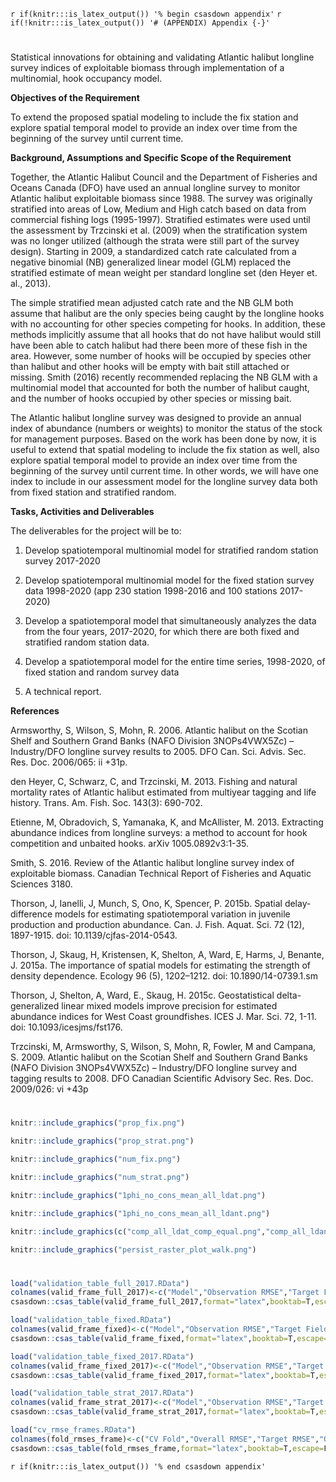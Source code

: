 <!-- The following code should appear at the beginning of the first appendix.
(if you have one)
After that, all subsequent sections will be turned into appendices. -->

`r if(knitr:::is_latex_output()) '% begin csasdown appendix'`
`r if(!knitr:::is_latex_output()) '# (APPENDIX) Appendix {-}'`

\clearpage

# {#app:first-appendix}

\flushright{2 September 2021}

\centering
\textbf{Selected Terms of Reference (TOR)}
\flushleft

Statistical innovations for obtaining and validating Atlantic halibut longline survey indices of exploitable biomass through implementation of a multinomial, hook occupancy model.

**Objectives of the Requirement**

To extend the proposed spatial modeling to include the fix station and explore spatial temporal model to provide an index over time from the beginning of the survey until current time.

**Background, Assumptions and Specific Scope of the Requirement**

Together, the Atlantic Halibut Council and the Department of Fisheries and Oceans Canada (DFO) have used an annual longline survey to monitor Atlantic halibut exploitable biomass since 1988. The survey was originally stratified into areas of Low, Medium and High catch based on data from commercial fishing logs (1995-1997). Stratified estimates were used until the assessment by Trzcinski et al. (2009) when the stratification system was no longer utilized (although the strata were still part of the survey design). Starting in 2009, a standardized catch rate calculated from a negative binomial (NB) generalized linear model (GLM) replaced the stratified estimate of mean weight per standard longline set (den Heyer et. al., 2013).

The simple stratified mean adjusted catch rate and the NB GLM both assume that halibut are the only species being caught by the longline hooks with no accounting for other species competing for hooks. In addition, these methods implicitly assume that all hooks that do not have halibut would still have been able to catch halibut had there been more of these fish in the area. However, some number of hooks will be occupied by species other than halibut and other hooks will be empty with bait still attached or missing. Smith (2016) recently recommended replacing the NB GLM with a multinomial model that accounted for both the number of halibut caught, and the number of hooks occupied by other species or missing bait.

The Atlantic halibut longline survey was designed to provide an annual index of abundance (numbers or weights) to monitor the status of the stock for management purposes. Based on the work has been done by now, it is useful to extend that spatial modeling to include the fix station as well, also explore spatial temporal model to provide an index over time from the beginning of the survey until current time. In other words, we will have one index to include in our assessment model for the longline survey data both from fixed station and stratified random.

**Tasks, Activities and Deliverables**

The deliverables for the project will be to:

1) Develop spatiotemporal multinomial model for stratified random station survey 2017-2020

2) Develop spatiotemporal multinomial model for the fixed station survey data 1998-2020 (app 230 station 1998-2016 and 100 stations 2017-2020)

3) Develop a spatiotemporal model that simultaneously analyzes the data from the four years, 2017-2020, for which there are both fixed and stratified random station data.

4) Develop a spatiotemporal model for the entire time series, 1998-2020, of fixed station and random survey data

5) A technical report.

**References**

Armsworthy, S, Wilson, S, Mohn, R. 2006. Atlantic halibut on the Scotian Shelf and Southern Grand Banks (NAFO Division 3NOPs4VWX5Zc) – Industry/DFO longline survey results to 2005. DFO Can. Sci. Advis. Sec. Res. Doc. 2006/065: ii +31p.

den Heyer, C, Schwarz, C, and Trzcinski, M. 2013. Fishing and natural mortality rates of Atlantic halibut estimated from multiyear tagging and life history. Trans. Am. Fish. Soc. 143(3): 690-702.

Etienne, M, Obradovich, S, Yamanaka, K, and McAllister, M. 2013. Extracting abundance indices from longline surveys: a method to account for hook competition and unbaited hooks. arXiv 1005.0892v3:1-35.

Smith, S. 2016. Review of the Atlantic halibut longline survey index of exploitable biomass. Canadian Technical Report of Fisheries and Aquatic Sciences 3180.

Thorson, J, Ianelli, J, Munch, S, Ono, K, Spencer, P. 2015b. Spatial delay-difference models for estimating spatiotemporal variation in juvenile production and production abundance. Can. J. Fish. Aquat. Sci. 72 (12), 1897-1915. doi: 10.1139/cjfas-2014-0543.

Thorson, J, Skaug, H, Kristensen, K, Shelton, A, Ward, E, Harms, J, Benante, J. 2015a. The importance of spatial models for estimating the strength of density dependence. Ecology 96 (5), 1202–1212. doi: 10.1890/14-0739.1.sm

Thorson, J, Shelton, A, Ward, E., Skaug, H. 2015c. Geostatistical delta-generalized linear mixed models improve precision for estimated abundance indices for West Coast groundfishes. ICES J. Mar. Sci. 72, 1-11. doi: 10.1093/icesjms/fst176.

Trzcinski, M, Armsworthy, S, Wilson, S, Mohn, R, Fowler, M and Campana, S. 2009. Atlantic halibut on the Scotian Shelf and Southern Grand Banks (NAFO Division 3NOPs4VWX5Zc) – Industry/DFO longline survey and tagging results to 2008. DFO Canadian Scientific Advisory Sec. Res. Doc. 2009/026: vi +43p

\clearpage

# {#app:second-appendix}

```r
knitr::include_graphics("prop_fix.png")
```

```r
knitr::include_graphics("prop_strat.png")
```

```r
knitr::include_graphics("num_fix.png")
```

```r
knitr::include_graphics("num_strat.png")
```

```r
knitr::include_graphics("1phi_no_cons_mean_all_ldat.png")
```

```r
knitr::include_graphics("1phi_no_cons_mean_all_ldant.png")
```

```r
knitr::include_graphics(c("comp_all_ldat_comp_equal.png","comp_all_ldant_comp_equal.png"))
```

```r
knitr::include_graphics("persist_raster_plot_walk.png")
```

\clearpage

# {#app:third-appendix}

```r
load("validation_table_full_2017.RData")
colnames(valid_frame_full_2017)<-c("Model","Observation RMSE","Target Field RMSE", "Non-Target Field RMSE", "AIC", "BIC")
csasdown::csas_table(valid_frame_full_2017,format="latex",booktab=T,escape=F,align="c",row.names = F, caption = "Outputs for model selection approaches when fitting various models to both datasets from 2017 to 2021, including root mean squared errors (RMSE), Akaike Information Criterion (AIC) and Bayesian Information Criterion (BIC).",font_size=9)
```

```r
load("validation_table_fixed.RData")
colnames(valid_frame_fixed)<-c("Model","Observation RMSE","Target Field RMSE", "Non-Target Field RMSE", "AIC", "BIC")
csasdown::csas_table(valid_frame_fixed,format="latex",booktab=T,escape=F,align="c",row.names = F, caption = "Outputs for model selection approaches when fitting various models to the fixed stations dataset from 2000 to 2021, including root mean squared errors (RMSE), Akaike Information Criterion (AIC) and Bayesian Information Criterion (BIC).",font_size=9)
```

```r
load("validation_table_fixed_2017.RData")
colnames(valid_frame_fixed_2017)<-c("Model","Observation RMSE","Target Field RMSE", "Non-Target Field RMSE", "AIC", "BIC")
csasdown::csas_table(valid_frame_fixed_2017,format="latex",booktab=T,escape=F,align="c",row.names = F, caption = "Outputs for model selection approaches when fitting various models to the fixed stations dataset from 2017 to 2021, including root mean squared errors (RMSE), Akaike Information Criterion (AIC) and Bayesian Information Criterion (BIC).",font_size=9)
```

```r
load("validation_table_strat_2017.RData")
colnames(valid_frame_strat_2017)<-c("Model","Observation RMSE","Target Field RMSE", "Non-Target Field RMSE", "AIC", "BIC")
csasdown::csas_table(valid_frame_strat_2017,format="latex",booktab=T,escape=F,align="c",row.names = F, caption = "Outputs for model selection approaches when fitting various models to the stratified stations dataset from 2017 to 2021, including root mean squared errors (RMSE), Akaike Information Criterion (AIC) and Bayesian Information Criterion (BIC).",font_size=9)
```

```r
load("cv_rmse_frames.RData")
colnames(fold_rmses_frame)<-c("CV Fold","Overall RMSE","Target RMSE","Other RMSE")
csasdown::csas_table(fold_rmses_frame,format="latex",booktab=T,escape=F,align="c",row.names = F, caption = "RMSE obtained from 10-fold cross-validation output for each fold using the random walk model to both datasets from 2000 to 2021",font_size=9)
```

<!-- At the end of your appendices add: -->
`r if(knitr:::is_latex_output()) '% end csasdown appendix'`
